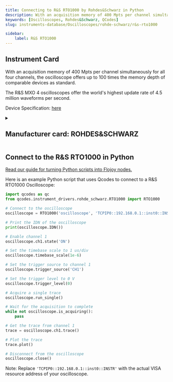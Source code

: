 ```yaml
---
title: Connecting to R&S RTO1000 by Rohdes&Schwarz in Python
description: With an acquisition memory of 400 Mpts per channel simultaneously for all four channels, the oscilloscope offers up to 100 times the memory depth of comparable devices as standard.  The R&S MXO 4 oscilloscopes offer the world's highest update rate of 4.5 million waveforms per second.
keywords: [Oscilloscopes, Rohdes&Schwarz, QCodes] 
slug: instruments-database/Oscilloscopes/rohde-schwarz/r&s-rto1000 

sidebar:
    label: R&S RTO1000 
---
```



## Instrument Card

With an acquisition memory of 400 Mpts per channel simultaneously for all four channels, the oscilloscope offers up to 100 times the memory depth of comparable devices as standard.

The R&S MXO 4 oscilloscopes offer the world's highest update rate of 4.5 million waveforms per second.



Device Specification: [here](https://scdn.rohde-schwarz.com/ur/pws/dl_downloads/dl_common_library/dl_brochures_and_datasheets/pdf_1/service_support_30/RTO_dat-sw_en_5214-5155-22_v2800.pdf)

<details style={{ marginTop: "15px"}}>
<summary><h2 style={{display:'inline'}}>Manufacturer card: ROHDES&SCHWARZ</h2></summary>

![ROHDES&SCHWARZ](https://res.cloudinary.com/dhopxs1y3/image/upload/v1692806194/Instruments/Vendor%20Logos/RohdeSchwarz.png)

Rohde & Schwarz GmbH & Co KG is an international electronics group specializing in the fields of electronic test equipment, broadcast & media, cybersecurity, radiomonitoring and radiolocation, and radiocommunication.

- Headquarters: Munich, Germany
- Yearly Revenue (millions, USD): 2500
- Vendor Website: [here](https://www.rohde-schwarz.com/ca/home_48230.html)

</details>


<FeaturedInstrumentVideo category="OSCILLOSCOPES" />

## Connect to the R&S RTO1000 in Python

[Read our guide for turning Python scripts into Flojoy nodes.](https://docs.flojoy.ai/contribution/blocks/custom-flojoy-block/)



<Tabs>
<TabItem value="Flojoy" label="Flojoy" className="flojoy-instrument-tabs">

<SectionsCard category="OSCILLOSCOPES" manufacturer="Rohdes&Schwarz"></SectionsCard>

</TabItem>
<TabItem value="QCodes" label="QCodes">

Here is an example Python script that uses Qcodes to connect to a R&S RTO1000 Oscilloscope:

```python
import qcodes as qc
from qcodes.instrument_drivers.rohde_schwarz.RTO1000 import RTO1000

# Connect to the oscilloscope
oscilloscope = RTO1000('oscilloscope', 'TCPIP0::192.168.0.1::inst0::INSTR')

# Print the IDN of the oscilloscope
print(oscilloscope.IDN())

# Enable channel 1
oscilloscope.ch1.state('ON')

# Set the timebase scale to 1 us/div
oscilloscope.timebase_scale(1e-6)

# Set the trigger source to channel 1
oscilloscope.trigger_source('CH1')

# Set the trigger level to 0 V
oscilloscope.trigger_level(0)

# Acquire a single trace
oscilloscope.run_single()

# Wait for the acquisition to complete
while not oscilloscope.is_acquiring():
    pass

# Get the trace from channel 1
trace = oscilloscope.ch1.trace()

# Plot the trace
trace.plot()

# Disconnect from the oscilloscope
oscilloscope.close()
```

Note: Replace `'TCPIP0::192.168.0.1::inst0::INSTR'` with the actual VISA resource address of your oscilloscope.

</TabItem>
</Tabs>